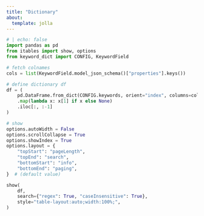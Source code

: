```yaml
---
title: "Dictionary"
about:
  template: jolla
---
```



```python
# | echo: false
import pandas as pd
from itables import show, options
from keyword_dict import CONFIG, KeywordField

# fetch colnames
cols = list(KeywordField.model_json_schema()["properties"].keys())

# define dictionary df
df = (
    pd.DataFrame.from_dict(CONFIG.keywords, orient="index", columns=cols)
    .map(lambda x: x[1] if x else None)
    .iloc[:, :-1]
)

# show
options.autoWidth = False
options.scrollCollapse = True
options.showIndex = True
options.layout = {
    "topStart": "pageLength",
    "topEnd": "search",
    "bottomStart": "info",
    "bottomEnd": "paging",
}  # (default value)

show(
    df,
    search={"regex": True, "caseInsensitive": True},
    style="table-layout:auto;width:100%;",
)
```